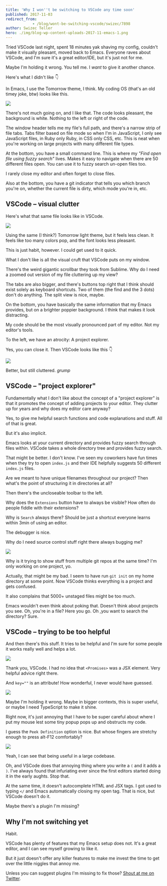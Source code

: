 ```yaml
---
title: 'Why I won''t be switching to VSCode any time soon'
published: 2017-11-03
redirect_from: 
            - /blog/wont-be-switching-vscode/swizec/7898
author: Swizec Teller
hero: ./img/blog-wp-content-uploads-2017-11-emacs-1.png
---
```

Tried VSCode last night, spent 18 minutes yak shaving my config, couldn't make it visually pleasant, moved back to Emacs. Everyone raves about VSCode, and I'm sure it's a great editor/IDE, but it's just not for me.



Maybe I'm holding it wrong. You tell me. I _want_ to give it another chance.



Here's what I didn't like 👇



In Emacs, I use the Tomorrow theme, I think. My coding OS (that's an old timey joke, btw) looks like this.



![](./img/blog-wp-content-uploads-2017-11-emacs-1.png)



There's not much going on, and I like that. The code looks pleasant, the background is white. Nothing to the left or right of the code.



The window header tells me my file's full path, and there's a narrow strip of file tabs. Tabs filter based on file mode so when I'm in JavaScript, I only see JavaScript files, in Ruby only Ruby, in CSS only CSS, etc. This is neat when you're working on large projects with many different file types.



At the bottom, you have a small command line. This is where my _"Find open file using fuzzy search"_ lives. Makes it easy to navigate when there are 50 different files open. You can use it to fuzzy search un-open files too.



I rarely close my editor and often forget to close files.



Also at the bottom, you have a git indicator that tells you which branch you're on, whether the current file is dirty, which mode you're in, etc.



## VSCode – visual clutter



Here's what that same file looks like in VSCode.



![](./img/blog-wp-content-uploads-2017-11-vscode-1.png)



Using the same (I think?) Tomorrow light theme, but it feels less clean. It feels like too many colors pop, and the font looks less pleasant.



This is just habit, however. I could get used to it quick.



What I don't like is all the visual cruft that VSCode puts on my window.



There's the weird gigantic scrollbar they took from Sublime. Why do I need a zoomed out version of my file cluttering up my view?



The tabs are also bigger, and there's buttons top right that I think should exist solely as keyboard shortcuts. Two of them (the find and the 3 dots) don't do anything. The split view is nice, maybe.



On the bottom, you have basically the same information that my Emacs provides, but on a brighter poppier background. I think that makes it look distracting.



My code should be the most visually pronounced part of my editor. Not my editor's tools.



To the left, we have an atrocity: A project explorer.



Yes, you can close it. Then VSCode looks like this 👇



![](./img/blog-wp-content-uploads-2017-11-vscode-2.png)



Better, but still cluttered. _grump_



## VSCode – "project explorer"



Fundamentally what I don't like about the concept of a "project explorer" is that it promotes the concept of adding projects to your editor. They clutter up for years and why does my editor care anyway?



Yes, to give me helpful search functions and code explanations and stuff. All of that is great.



But it's also implicit.



Emacs looks at your current directory and provides fuzzy search through files within. VSCode takes a whole directory tree and provides fuzzy search.



That might be better. I don't know. I've seen my coworkers have fun times when they try to open `index.js` and their IDE helpfully suggests 50 different `index.js` files.



Are we meant to have unique filenames throughout our project? Then what's the point of structuring it in directories at all?



Then there's the uncloseable toolbar to the left.



Why does the `Extensions` button have to always be visible? How often do people fiddle with their extensions?



Why is `Search` always there? Should be just a shortcut everyone learns within 3min of using an editor.



The debugger is nice.



Why do I need source control stuff right there always bugging me?



![](./img/blog-wp-content-uploads-2017-11-vscode-3.png)



Why is it trying to show stuff from multiple git repos at the same time? I'm only working on one project, yo.



Actually, that might be my bad. I seem to have run `git init` on my home directory at some point. Now VSCode thinks everything is a project and gets confused.



It also complains that 5000+ unstaged files might be too much.



Emacs wouldn't even think about poking that. Doesn't think about projects you see. Oh, you're in a file? Here you go. Oh ,you want to search the directory? Sure.



## VSCode – trying to be too helpful



And then there's this stuff. It tries to be helpful and I'm sure for some people it works really well and helps a lot.



![](./img/blog-wp-content-uploads-2017-11-vscode-4.png)



Thank you, VSCode. I had no idea that `<Promises>` was a JSX element. Very helpful advice right there.



And `key=""` is an attribute! How wonderful, I never would have guessed.



![](./img/blog-wp-content-uploads-2017-11-vscode-5.png)



Maybe I'm holding it wrong. Maybe in bigger contexts, this is super useful, or maybe I need TypeScript to make it shine.



Right now, it's just annoying that I have to be super careful about where I put my mouse lest some tiny popup pops up and obstructs my code.



I guess the `Peek Definition` option is nice. But whose fingers are stretchy enough to press alt-F12 comfortably?



![](./img/blog-wp-content-uploads-2017-11-vscode-6.png)



Yeah, I can see that being useful in a large codebase.



Oh, and VSCode does that annoying thing where you write a `(` and it adds a `)`. I've always found that infuriating ever since the first editors started doing it in the early aughts. Stop that.



At the same time, it doesn't autocomplete HTML and JSX tags. I got used to typing `</` and Emacs automatically closing my open tag. That is nice, but VSCode doesn't do it.



Maybe there's a plugin I'm missing?



## Why I'm not switching yet



Habit.



VSCode has plenty of features that my Emacs setup does not. It's a great editor, and I can see myself growing to like it.



But it just doesn't offer any killer features to make me invest the time to get over the little niggles that annoy me.



Unless you can suggest plugins I'm missing to fix those? [Shout at me on Twitter](<http://twitter.com/home?status=.@swizec's%20VSCode%20opinion%20is%20dumb%20because:  https://swizec.com/blog/wont-be-switching-vscode/swizec/7898>).
